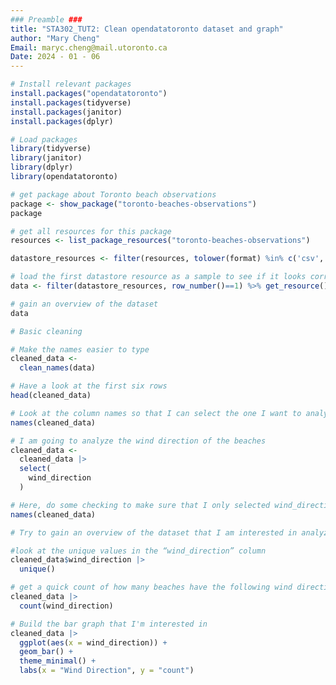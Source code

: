 ```yaml
---
### Preamble ###
title: "STA302_TUT2: Clean opendatatoronto dataset and graph"
author: "Mary Cheng"
Email: maryc.cheng@mail.utoronto.ca
Date: 2024 - 01 - 06
---
```


```r
# Install relevant packages
install.packages("opendatatoronto")
install.packages(tidyverse)
install.packages(janitor)
install.packages(dplyr)
```

```r
# Load packages
library(tidyverse)
library(janitor)
library(dplyr)
library(opendatatoronto)
```

```r
# get package about Toronto beach observations
package <- show_package("toronto-beaches-observations")
package

# get all resources for this package
resources <- list_package_resources("toronto-beaches-observations")

datastore_resources <- filter(resources, tolower(format) %in% c('csv', 'geojson'))

```

```r
# load the first datastore resource as a sample to see if it looks correct
data <- filter(datastore_resources, row_number()==1) %>% get_resource()

# gain an overview of the dataset
data
```

```r
# Basic cleaning

# Make the names easier to type
cleaned_data <-
  clean_names(data)

# Have a look at the first six rows
head(cleaned_data)
```

```r
# Look at the column names so that I can select the one I want to analyze
names(cleaned_data)
```

```r
# I am going to analyze the wind direction of the beaches
cleaned_data <-
  cleaned_data |>
  select(
    wind_direction
  )
```

```r
# Here, do some checking to make sure that I only selected wind_direction in all the data
names(cleaned_data)
```

```r
# Try to gain an overview of the dataset that I am interested in analyzing

#look at the unique values in the “wind_direction” column
cleaned_data$wind_direction |>
  unique()
```

```r
# get a quick count of how many beaches have the following wind directions using count()
cleaned_data |>
  count(wind_direction)
```

```r
# Build the bar graph that I'm interested in
cleaned_data |>
  ggplot(aes(x = wind_direction)) +
  geom_bar() +
  theme_minimal() +
  labs(x = "Wind Direction", y = "count") 
```

## 
